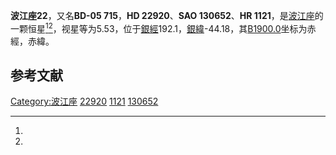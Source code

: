 {{Starbox begin
| name = 波江座22
}}
{{Starbox observe
| epoch = [[J2000.0|J2000.0]]
| constell = [[波江座|波江座]]<ref name=SIMBAD>{{cite web
 | url=http://simbad.u-strasbg.fr/simbad/sim-id?Ident=HR+1121
 | title=Pulsating variable Star
 | publisher=Centre de Données astronomiques de Strasbourg
 | work=SIMBAD
 | accessdate=2012-07-13
 | archive-date=2016-03-18
 | archive-url=https://web.archive.org/web/20160318093952/http://simbad.u-strasbg.fr/simbad/sim-id?Ident=HR+1121
 | dead-url=no
 }}</ref><ref name=DATA>{{cite web
 | url=http://vizier.u-strasbg.fr/viz-bin/VizieR-5?-out.add=.&-source=5050&-corr=PK=HR&-out.max=9999&HR=1121
 | title =VizieR Detailed Page
 | accessdate=2012-07-13}}</ref>
| 星官 = 
| ra = {{RA|3|40|38.3}}<ref name=SIMBAD /><ref name=DATA />
| dec = {{DEC|-5|12|38}}<ref name=SIMBAD /><ref name=DATA />
| appmag_v = 5.53<ref name=SIMBAD /><ref name=DATA />
}}
{{Starbox character
| class = B9IIIpSi4200<ref name=SIMBAD /><ref name=DATA />
| b-v = -0.15<ref name=SIMBAD /><ref name=DATA />
| u-b = -0.57<ref name=SIMBAD /><ref name=DATA />
| r-i = <ref name=SIMBAD /><ref name=DATA />
| variable = 
}}
{{Starbox astrometry
| radial_v = -0.57
| prop_mo_ra = 16
| parallax = 
| p_error = 
}}
{{Starbox catalog
| names =BD-05 715，[[SAO星表|SAO]] 130652，[[HD星表|HD]] 22920，[[HR星表|HR]] 1121}}
{{Starbox reference |Simbad=HR+1121}}
{{Starbox end}}

'''波江座22'''，又名'''BD-05 715'''，'''HD 22920'''、'''SAO 130652'''、'''HR 1121'''，是[[波江座|波江座]]的一颗恒星<ref name=SIMBAD /><ref name=DATA />，视星等为5.53，位于[[銀道座標系|銀經]]192.1，[[銀道座標系|銀緯]]-44.18，其[[B1900.0|B1900.0]]坐标为赤經{{RA|3|35|41.2}}，赤緯{{DEC|-5|-44.18|1}}。

== 参考文献 ==
{{reflist}}

{{star-stub}}

{{波江座恒星}}
{{星官|天苑|16|18}}
[[Category:波江座|Category:波江座]]
[[Category:HD和HDE天體|22920]]
[[Category:HR天體|1121]]
[[Category:SAO天體|130652]]